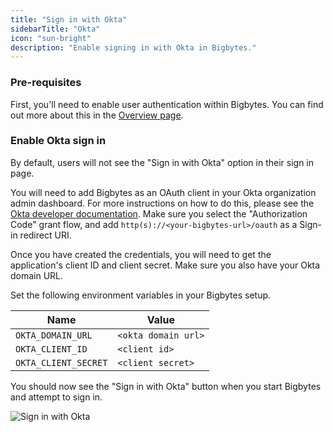 ```yaml
---
title: "Sign in with Okta"
sidebarTitle: "Okta"
icon: "sun-bright"
description: "Enable signing in with Okta in Bigbytes."
---
```


### Pre-requisites

First, you'll need to enable user authentication within Bigbytes. You can find out more about
this in the [Overview page](/production/authentication/overview).

### Enable Okta sign in

By default, users will not see the "Sign in with Okta" option in their sign in page.

<Steps>

<Step title="Add Oauth application">

You will need to add Bigbytes as an OAuth client in your Okta organization admin dashboard.
For more instructions on how to do this, please see the [Okta developer documentation](https://developer.okta.com/docs/guides/implement-oauth-for-okta/main/#create-an-oauth-2-0-app-in-okta).
Make sure you select the "Authorization Code" grant flow, and add `http(s)://<your-bigbytes-url>/oauth` as a Sign-in redirect URI.

</Step>

<Step title="Retrieve credentials">

Once you have created the credentials, you will need to get the application's client ID and client secret.
Make sure you also have your Okta domain URL.

</Step>

<Step title="Set environment variables">

Set the following environment variables in your Bigbytes setup.

| Name | Value |
| --- | --- |
| `OKTA_DOMAIN_URL` | `<okta domain url>` |
| `OKTA_CLIENT_ID` | `<client id>` |
| `OKTA_CLIENT_SECRET` | `<client secret>` |

</Step>

</Steps>

You should now see the "Sign in with Okta" button when you start Bigbytes and attempt to sign in.

<Frame>
    <img
        alt="Sign in with Okta"
        src="https://github.com/digitranslab/assets/blob/main/production/authentication/sign-in-with-okta.png?raw=true"
    />
</Frame>
